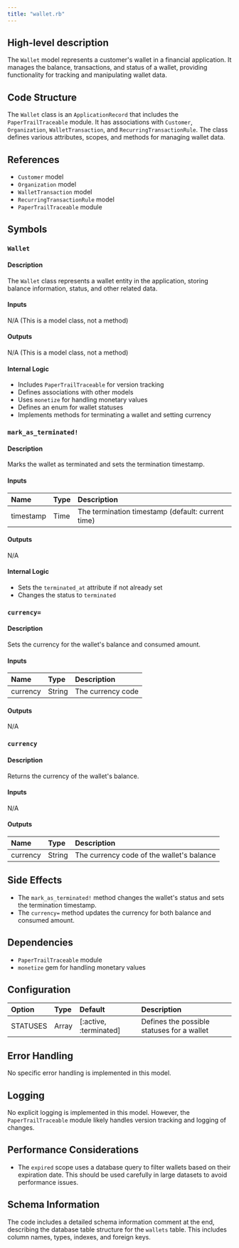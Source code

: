 ```yaml
---
title: "wallet.rb"
---
```


## High-level description
The `Wallet` model represents a customer's wallet in a financial application. It manages the balance, transactions, and status of a wallet, providing functionality for tracking and manipulating wallet data.

## Code Structure
The `Wallet` class is an `ApplicationRecord` that includes the `PaperTrailTraceable` module. It has associations with `Customer`, `Organization`, `WalletTransaction`, and `RecurringTransactionRule`. The class defines various attributes, scopes, and methods for managing wallet data.

## References
- `Customer` model
- `Organization` model
- `WalletTransaction` model
- `RecurringTransactionRule` model
- `PaperTrailTraceable` module

## Symbols

### `Wallet`
#### Description
The `Wallet` class represents a wallet entity in the application, storing balance information, status, and other related data.

#### Inputs
N/A (This is a model class, not a method)

#### Outputs
N/A (This is a model class, not a method)

#### Internal Logic
- Includes `PaperTrailTraceable` for version tracking
- Defines associations with other models
- Uses `monetize` for handling monetary values
- Defines an enum for wallet statuses
- Implements methods for terminating a wallet and setting currency

### `mark_as_terminated!`
#### Description
Marks the wallet as terminated and sets the termination timestamp.

#### Inputs
| Name | Type | Description |
|:-----|:-----|:------------|
| timestamp | Time | The termination timestamp (default: current time) |

#### Outputs
N/A

#### Internal Logic
- Sets the `terminated_at` attribute if not already set
- Changes the status to `terminated`

### `currency=`
#### Description
Sets the currency for the wallet's balance and consumed amount.

#### Inputs
| Name | Type | Description |
|:-----|:-----|:------------|
| currency | String | The currency code |

#### Outputs
N/A

### `currency`
#### Description
Returns the currency of the wallet's balance.

#### Inputs
N/A

#### Outputs
| Name | Type | Description |
|:-----|:-----|:------------|
| currency | String | The currency code of the wallet's balance |

## Side Effects
- The `mark_as_terminated!` method changes the wallet's status and sets the termination timestamp.
- The `currency=` method updates the currency for both balance and consumed amount.

## Dependencies
- `PaperTrailTraceable` module
- `monetize` gem for handling monetary values

## Configuration
| Option | Type | Default | Description |
|:-------|:-----|:--------|:------------|
| STATUSES | Array | [:active, :terminated] | Defines the possible statuses for a wallet |

## Error Handling
No specific error handling is implemented in this model.

## Logging
No explicit logging is implemented in this model. However, the `PaperTrailTraceable` module likely handles version tracking and logging of changes.

## Performance Considerations
- The `expired` scope uses a database query to filter wallets based on their expiration date. This should be used carefully in large datasets to avoid performance issues.

## Schema Information
The code includes a detailed schema information comment at the end, describing the database table structure for the `wallets` table. This includes column names, types, indexes, and foreign keys.